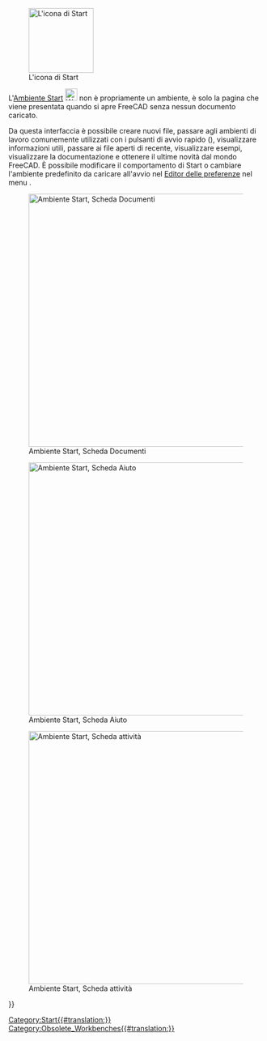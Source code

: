 <languages/>

{{Docnav/it
|
|
|IconL=
|IconR=
}}

{{VeryImportantMessage|L''''Ambiente Start''' non è più incluso dopo la versione 0.21.<br>
È stato sostituito dalla pagina iniziale a cui è possibile accedere tramite il [[Std_Help_Menu/it|Menu Aiuto]].}}

[[Image:Workbench_Start.svg|thumb|128px|L'icona di Start]]

L'[[Start_Workbench|Ambiente Start]] [[Image:Workbench_Start.svg|24px]] non è propriamente un ambiente, è solo la pagina che viene presentata quando si apre FreeCAD senza nessun documento caricato.

Da questa interfaccia è possibile creare nuovi file, passare agli ambienti di lavoro comunemente utilizzati con i pulsanti di avvio rapido ({{Version/it|1.0}}), visualizzare informazioni utili, passare ai file aperti di recente, visualizzare esempi, visualizzare la documentazione e ottenere il ultime novità dal mondo FreeCAD. È possibile modificare il comportamento di Start o cambiare l'ambiente predefinito da caricare all'avvio nel [[Preferences_Editor/it|Editor delle preferenze]] nel menu {{MenuCommand|Modifica → Preferenze → Start}}.

[[Image:Start_Documents.png|thumb|left|500px|Ambiente Start, Scheda Documenti]]

[[Image:Start_Help.png|thumb|left|500px|Ambiente Start, Scheda Aiuto]]

[[Image:Start_Activity.png|thumb|left|500px|Ambiente Start, Scheda attività]]


{{Docnav/it
|
|
|IconL=
|IconR=
}}

{{Userdocnavi{{#translation:}}}}
[[Category:Start{{#translation:}}]]
[[Category:Obsolete_Workbenches{{#translation:}}]]